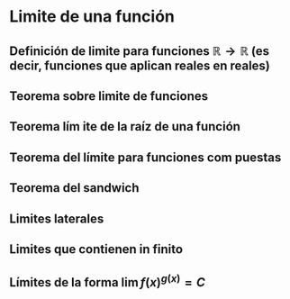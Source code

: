 # Limite de una función

## Definición de limite para funciones $\mathbb{R}\to \mathbb{R}$ (es decir, funciones que aplican reales en reales)
## Teorema sobre limite de  funciones
## Teorema lím ite de la raíz de una función
## Teorema del límite para funciones com puestas
## Teorema del sandwich
## Limites laterales
## Limites que contienen in finito
## Límites de la forma $\lim f(x)^{g(x)}=C$
